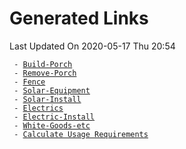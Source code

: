 = Generated Links =
<div class=date-stamp>Last Updated On 2020-05-17 Thu 20:54</div>
  - [[Build-Porch]]
  - [[Remove-Porch]]
  - [[Fence]]
  - [[Solar-Equipment]]
  - [[Solar-Install]]
  - [[Electrics]]
  - [[Electric-Install]]
  - [[White-Goods-etc]]
  - [[Calculate Usage Requirements]]
